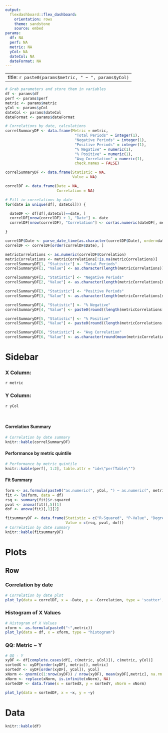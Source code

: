 ```yaml
---
output: 
  flexdashboard::flex_dashboard:
    orientation: rows
    theme: sandstone
    source: embed
params:
  df: NA
  perf: NA
  metric: NA
  yCol: NA
  dateCol: NA
  dateFormat: NA
---
```


---
title: `r paste0(params$metric, " ~ ", params$yCol)`
---

<style>
.navbar-fixed-top {
	background-color: #3e3f3a;
  border-color: #3e3f3a;
}

.navbar-inverse .navbar-nav>.active>a, .navbar-inverse .navbar-nav>.active>a:hover, .navbar-inverse .navbar-nav>.active>a:focus {
    color: #ffffff;
    background-color: #393a35;
}

.navbar-default .navbar-nav>li>a {
    color: #98978b;
}

.navbar-inverse .navbar-nav>li>a {
    color: #98978b;
}

.section.sidebar {
    top: 61px;
    background-color: #f8f5f0;
}

.nav-tabs-custom > .nav-tabs > li.active {
    border-top-color: rgb(138, 138, 138);
}

</style>

```r
# Grab parameters and store them in variables
df <- params$df
perf <- params$perf
metric <- params$metric
yCol <- params$yCol
dateCol <- params$dateCol
dateFormat <- params$dateFormat
```


```r
# Correlations by date, calculations
correlSummaryDF <- data.frame(Metric = metric,
                               "Total Periods" = integer(1),
                               "Negative Periods" = integer(1),
                               "Positive Periods" = integer(1),
                               "% Negative" = numeric(1),
                               "% Positive" = numeric(1),
                               "Avg Correlation" = numeric(1),
                               check.names = FALSE)

correlSummaryDF <- data.frame(Statistic = NA,
                              Value = NA)

correlDF <- data.frame(Date = NA,
                       Correlation = NA)

# Fill in correlations by date
for(date in unique(df[, dateCol])) {

  dateDF <- df[df[,dateCol]==date, ]
  correlDF[nrow(correlDF) + 1, "Date"] <- date
  correlDF[nrow(correlDF), "Correlation"] <- cor(as.numeric(dateDF[, metric]), as.numeric(dateDF[, yCol]), use = "pairwise.complete.obs")

}

correlDF$Date <- parse_date_time(as.character(correlDF$Date), order=dateFormat)
correlDF <- correlDF[order(correlDF$Date), ]

metricCorrelations <- as.numeric(correlDF$Correlation)
metricCorrelations <- metricCorrelations[!is.na(metricCorrelations)]
correlSummaryDF[1, "Statistic"] <- "Total Periods"
correlSummaryDF[1, "Value"] <- as.character(length(metricCorrelations))

correlSummaryDF[2, "Statistic"] <- "Negative Periods"
correlSummaryDF[2, "Value"] <- as.character(length(metricCorrelations[metricCorrelations < 0]))

correlSummaryDF[3, "Statistic"] <- "Positive Periods"
correlSummaryDF[3, "Value"] <- as.character(length(metricCorrelations[metricCorrelations > 0]))

correlSummaryDF[4, "Statistic"] <- "% Negative"
correlSummaryDF[4, "Value"] <- paste0(round((length(metricCorrelations[metricCorrelations < 0]) / length(metricCorrelations))*100, 2),"%")

correlSummaryDF[5, "Statistic"] <- "% Positive"
correlSummaryDF[5, "Value"] <- paste0(round((length(metricCorrelations[metricCorrelations > 0]) / length(metricCorrelations))*100, 2),"%")

correlSummaryDF[6, "Statistic"] <- "Avg Correlation"
correlSummaryDF[6, "Value"] <- as.character(round(mean(metricCorrelations, na.rm = TRUE), 2))
```

Sidebar {.sidebar}
=======================================================================

### X Column: 
`r metric`

### Y Column: 
`r yCol`

<br/>

#### Correlation Summary
```r
# Correlation by date summary
knitr::kable(correlSummaryDF)
```

#### Performance by metric quintile
```r
# Performance by metric quintile
knitr::kable(perf[, 1:2], table.attr = "id=\"perfTable\"")
```

#### Fit Summary
```r
form <- as.formula(paste0("as.numeric(", yCol, ") ~ as.numeric(", metric,")"))
fit <- lm(form, data = df)
rsq <- summary(fit)$r.squared
pval <- anova(fit)[,5][1]
dof <- anova(fit)[,1][2]

fitsummaryDF <- data.frame(Statistic = c("R-Squared", "P-Value", "Degrees of Freedom"),
                           Value = c(rsq, pval, dof))
# Correlation by date summary
knitr::kable(fitsummaryDF)
```

Plots
=======================================================================

Row {.tabset}
-----------------------------------------------------------------------

### Correlation by date

```r
# Correlation by date plot
plot_ly(data = correlDF, x = ~Date, y = ~Correlation, type = 'scatter', mode = 'lines')
```

### Histogram of X Values

```r
# Histogram of X Values
xform <- as.formula(paste0("~",metric))
plot_ly(data = df, x = xform, type = "histogram")
```

### QQ: Metric ~ Y

```r
# QQ - Y
xyDF <- df[complete.cases(df[, c(metric, yCol)]), c(metric, yCol)]
sortedX <- xyDF[order(xyDF[, metric]), metric]
sortedY <- xyDF[order(xyDF[, yCol]), yCol]
xNorm <- qnorm(c(1:nrow(xyDF)) / nrow(xyDF), mean(xyDF[,metric], na.rm = TRUE), sd(xyDF[,metric], na.rm = TRUE))
xNorm <- replace(xNorm, is.infinite(xNorm), NA)
sortedDF <- data.frame(x = sortedX, y = sortedY, xNorm = xNorm)

plot_ly(data = sortedDF, x = ~x, y = ~y)
```

Data
=======================================================================
```r
knitr::kable(df)
```

<script>
for(i = 0; i < $('#perfTable th').length; i++) {
  colorTableByCol('perfTable', i);
}

function colorTableByCol(tableid, colindex){

var columnarray, maxval, minval, max, min, n;

columnarray = [];
$('#' + tableid + ' tr:not(:first)').each(function(){
	
	var val = parseFloat($(this).find('td').eq(colindex).text());
	if(val === val) {
	columnarray.push(val);
	}
	})

	maxval = Math.max(...columnarray);
	minval = Math.min(...columnarray);

	min = 0;
	if (minval > 0) {
	max = maxval;
	} else if (maxval < 0) {
	max = Math.abs(minval);
	} else {
	max = Math.max(Math.abs(maxval), Math.abs(minval));
	}

	n = max-min;

	$('#' + tableid + ' tr td:nth-child(' + (colindex + 1) + ')').each(function() {

		var val = parseFloat($(this).text());    
		var xr, xg, xb, yr, yg, yb;

		// Define the min color, which is white
		xr = 255; // Red value
		xg = 255; // Green value
		xb = 255; // Blue value

		// Define max color, depending on sign of val
		if (val >= 0) {

		// Green if val > 0, #2ca25f
		yr = 44; // Red value
		yg = 162; // Green value
		yb = 95; // Blue value

		} else {

		// Red if val < 0, #a12b2b
		yr = 161; // Red value
		yg = 43; // Green value
		yb = 43; // Blue value

		val = Math.abs(val);

		}

		// Find value's position relative to range
		var pos = ((val - min) / (n));

		// Generate RGB code
		red = parseInt((xr + (( pos * (yr - xr)))).toFixed(0));
		green = parseInt((xg + (( pos * (yg - xg)))).toFixed(0));
		blue = parseInt((xb + (( pos * (yb - xb)))).toFixed(0));

		clr = 'rgb('+red+','+green+','+blue+')';

		// Apply to cell

		$(this).css('background-color', clr);

	})
}
</script>